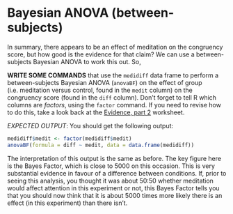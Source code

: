 <a name="anovaBS"></a>

# Bayesian ANOVA (between-subjects)

In summary, there appears to be an effect of meditation on the congruency score, but how good is the evidence for that claim? We can use a between-subjects Bayesian ANOVA to work this out. So,

**WRITE SOME COMMANDS** that use the `medidiff` data frame to perform a between-subjects Bayesian ANOVA (`anovaBF`) on the effect of group (i.e. meditation versus control, found in the `medit` column) on the congruency score (found in the `diff` column). Don't forget to tell R which columns are _factors_, using the `factor` command. If you need to revise how to do this, take a look back at the [Evidence, part 2](anova1.html#factors) worksheet.

_EXPECTED OUTPUT_: You should get the following output:

```r
medidiff$medit <- factor(medidiff$medit)
anovaBF(formula = diff ~ medit, data = data.frame(medidiff))
```

The interpretation of this output is the same as before. The key figure here is the Bayes Factor, which is close to 5000 on this occasion. This is very substantial evidence in favour of a difference between conditions. If, prior to seeing this analysis, you thought it was about 50:50 whether meditation would affect attention in this experiment or not, this Bayes Factor tells you that you should now think that it is about 5000 times more likely there is an effect (in this experiment) than there isn't. 

<a name="intsect"></a>
